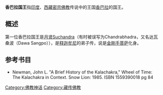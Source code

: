 {{藏傳佛教}}
'''香巴拉国王'''指[[印度|印度]]、[[西藏|西藏]][[密宗|密宗]][[佛教|佛教]]传说中的王国[[香巴拉|香巴拉]]的国王。

== 概述 ==
第一位香巴拉国王是[[月贤|月贤]]Suchandra（有时被误写为Chandrabhadra，又名达瓦桑波（Dawa Sangpo）），是[[释迦牟尼|释迦牟尼]]的弟子传，说是[[金剛手菩萨|金剛手菩萨]]化身。

== 参考书目 ==
* Newman, John L. "A Brief History of the Kalachakra," Wheel of Time: The Kalachakra in Context. Snow Lion: 1985. ISBN 1559390018 pg 84

{{佛教小作品}}
{{淨土}}
[[Category:佛教神话|Category:佛教神话]]
[[Category:藏传佛教|Category:藏传佛教]]